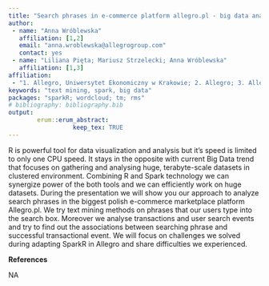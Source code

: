 ```yaml
---
title: "Search phrases in e-commerce platform allegro.pl - big data analysis using SparkR"
author:
 - name: "Anna Wróblewska"
   affiliation: [1,2]
   email: "anna.wroblewska@allegrogroup.com"
   contact: yes
 - name: "Liliana Pięta; Mariusz Strzelecki; Anna Wróblewska"
   affiliation: [1,3]
affiliation:
 - "1. Allegro, Uniwersytet Ekonomiczny w Krakowie; 2. Allegro; 3. Allegro, Politechnika Warszawska"
keywords: "text mining, spark, big data"
packages: "sparkR; wordcloud; tm; rms"
# bibliography: bibliography.bib
output:  
        erum::erum_abstract:
                  keep_tex: TRUE
---
```


R is powerful tool for data visualization and analysis but it’s speed is
limited to only one CPU speed. It stays in the opposite with current Big
Data trend that focuses on gathering and analysing huge, terabyte-scale
datasets in clustered environment. Combining R and Spark technology we
can synergize power of the both tools and we can efficiently work on
huge datasets. During the presentation we will show you our approach to
analyze search phrases in the biggest polish e-commerce marketplace
platform Allegro.pl. We try text mining methods on phrases that our
users type into the search box. Moreover we analyse transactions and
user search events and try to find out the associations between
searching phrase and successful transactional event. We will focus on
challenges we solved during adapting SparkR in Allegro and share
difficulties we experienced.

**References**

NA
